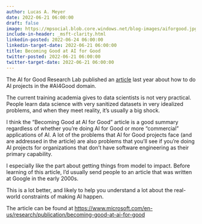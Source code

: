 ```yaml
---
author: Lucas A. Meyer
date: 2022-06-21 06:00:00
draft: false
image: https://mpsocial.blob.core.windows.net/blog-images/aiforgood.jpg
include-in-header: _msft-clarity.html
linkedin-posted: 2022-06-24 06:00:00
linkedin-target-date: 2022-06-21 06:00:00
title: Becoming Good at AI for Good
twitter-posted: 2022-06-21 06:00:00
twitter-target-date: 2022-06-21 06:00:00
---
```


The AI for Good Research Lab published an [article](https://www.microsoft.com/en-us/research/publication/becoming-good-at-ai-for-good) last year about how to do AI projects in the #AI4Good domain. 

The current training academia gives to data scientists is not very practical. People learn data science with very sanitized datasets in very idealized problems, and when they meet reality, it's usually a big shock.

I think the "Becoming Good at AI for Good" article is a good summary regardless of whether you're doing AI for Good or more "commercial" applications of AI. A lot of the problems that AI for Good projects face (and are addressed in the article) are also problems that you'll see if you're doing AI projects for organizations that don't have software engineering as their primary capability. 

I especially like the part about getting things from model to impact. Before learning of this article, I'd usually send people to an article that was written at Google in the early 2000s. 

This is a lot better, and likely to help you understand a lot about the real-world constraints of making AI happen.

The article can be found at <https://www.microsoft.com/en-us/research/publication/becoming-good-at-ai-for-good>

